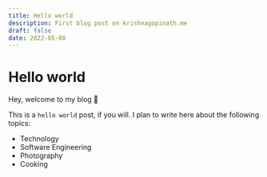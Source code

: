 ```yaml
---
title: Hello world
description: First blog post on krishnagopinath.me
draft: false
date: 2022-05-08
---
```


# Hello world

Hey, welcome to my blog 🙌

This is a `hello world` post, if you will. I plan to write here about the following topics:

* Technology
* Software Engineering
* Photography
* Cooking
